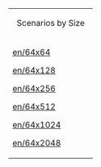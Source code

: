{| cellspacing="3" align="center"
|- valign="top" 
|width="90%" colspan="6"|
<center>Scenarios by Size</center>
|-
|width="16%"|
[[en/64x64]]

[[en/64x128]]

[[en/64x256]]

[[en/64x512]]

[[en/64x1024]]

[[en/64x2048]]
|width="16%"|
[[en/126x64]]

[[en/128x128]]

[[en/128x256]]

[[en/128x512]]

[[en/128x1024]]

[[en/128x2048]]
|width="16%"|
[[en/256x64]]

[[en/256x128]]

[[en/256x256]]

[[en/256x512]]

[[en/256x1024]]

[[en/256x2048]]
|width="16%"|
[[en/512x64]]

[[en/512x128]]

[[en/512x256]]

[[en/512x512]]

[[en/512x1024]]

[[en/512x2048]]
|width="16%"|
[[en/1024x64]]

[[en/1024x128]]

[[en/1024x256]]

[[en/1024x512]]

[[en/1024x1024]]

[[en/1024x2048]]
|width="16%"|
[[en/2048x64]]

[[en/2048x128]]

[[en/2048x256]]

[[en/2048x512]]

[[en/2048x1024]]

[[en/2048x2048]]
|}